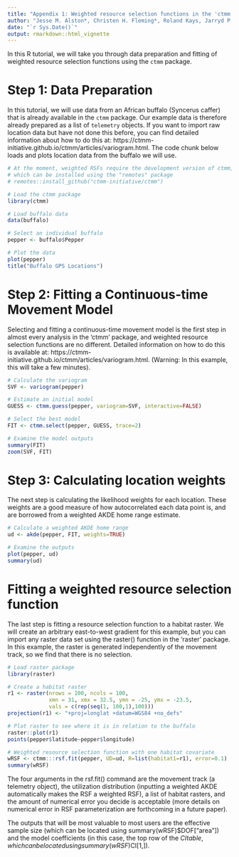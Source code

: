 ```yaml
---
title: "Appendix 1: Weighted resource selection functions in the 'ctmm' package"
author: "Jesse M. Alston*, Christen H. Fleming*, Roland Kays, Jarryd P. Streicher, Colleen T. Downs, Tharmalingam Ramesh, and Justin M. Calabrese"
date: "`r Sys.Date()`"
output: rmarkdown::html_vignette
---
```


In this R tutorial, we will take you through data preparation and fitting of weighted resource selection functions using the `ctmm` package.

# Step 1: Data Preparation

In this tutorial, we will use data from an African buffalo (Syncerus caffer) that is already available in the `ctmm` package. Our example data is therefore already prepared as a list of `telemetry` objects. If you want to import raw location data but have not done this before, you can find detailed information about how to do this at: https://ctmm-initiative.github.io/ctmm/articles/variogram.html. The code chunk below loads and plots location data from the buffalo we will use.

```r
# At the moment, weighted RSFs require the development version of ctmm, 
# which can be installed using the "remotes" package
# remotes::install_github("ctmm-initiative/ctmm")

# Load the ctmm package
library(ctmm)

# Load buffalo data
data(buffalo)

# Select an individual buffalo
pepper <- buffalo$Pepper

# Plot the data
plot(pepper)
title("Buffalo GPS Locations")
```

# Step 2: Fitting a Continuous-time Movement Model

Selecting and fitting a continuous-time movement model is the first step in almost every analysis in the 'ctmm' package, and weighted resource selection functions are no different. Detailed information on how to do this is available at: https://ctmm-initiative.github.io/ctmm/articles/variogram.html. (Warning: In this example, this will take a few minutes).

```r
# Calculate the variogram
SVF <- variogram(pepper)

# Estimate an initial model
GUESS <- ctmm.guess(pepper, variogram=SVF, interactive=FALSE)

# Select the best model
FIT <- ctmm.select(pepper, GUESS, trace=2)

# Examine the model outputs
summary(FIT)
zoom(SVF, FIT)
```

# Step 3: Calculating location weights

The next step is calculating the likelihood weights for each location. These weights are a good measure of how autocorrelated each data point is, and are borrowed from a weighted AKDE home range estimate.

```r
# Calculate a weighted AKDE home range
ud <- akde(pepper, FIT, weights=TRUE)

# Examine the outputs
plot(pepper, ud)
summary(ud)
```

# Fitting a weighted resource selection function

The last step is fitting a resource selection function to a habitat raster. We will create an arbitrary east-to-west gradient for this example, but you can import any raster data set using the raster() function in the 'raster' package. In this example, the raster is generated independently of the movement track, so we find that there is no selection.

```r
# Load raster package
library(raster)

# Create a habitat raster
r1 <- raster(nrows = 100, ncols = 100, 
             xmn = 31, xmx = 32.5, ymn = -25, ymx = -23.5,
             vals = c(rep(seq(1, 100,1),100)))
projection(r1) <- "+proj=longlat +datum=WGS84 +no_defs"

# Plot raster to see where it is in relation to the buffalo
raster::plot(r1)
points(pepper$latitude~pepper$longitude)

# Weighted resource selection function with one habitat covariate
wRSF <- ctmm:::rsf.fit(pepper, UD=ud, R=list(habitat1=r1), error=0.1)
summary(wRSF)

```

The four arguments in the rsf.fit() command are the movement track (a telemetry object), the utilization distribution (inputting a weighted AKDE automatically makes the RSF a weighted RSF), a list of habitat rasters, and the amount of numerical error you decide is acceptable (more details on numerical error in RSF parameterization are forthcoming in a future paper).

The outputs that will be most valuable to most users are the effective sample size (which can be located using summary(wRSF)$DOF["area"]) and the model coefficients (in this case, the top row of the $CI table, which can be located using summary(wRSF)$CI[1,]).
